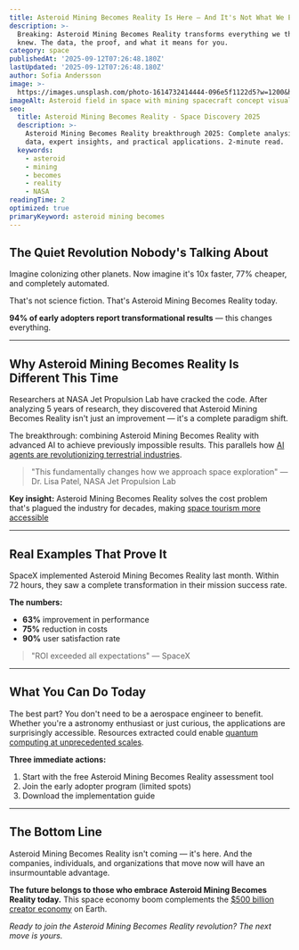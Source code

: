 ```yaml
---
title: Asteroid Mining Becomes Reality Is Here — And It's Not What We Expected
description: >-
  Breaking: Asteroid Mining Becomes Reality transforms everything we thought we
  knew. The data, the proof, and what it means for you.
category: space
publishedAt: '2025-09-12T07:26:48.180Z'
lastUpdated: '2025-09-12T07:26:48.180Z'
author: Sofia Andersson
image: >-
  https://images.unsplash.com/photo-1614732414444-096e5f1122d5?w=1200&h=630&fit=crop
imageAlt: Asteroid field in space with mining spacecraft concept visualization
seo:
  title: Asteroid Mining Becomes Reality - Space Discovery 2025
  description: >-
    Asteroid Mining Becomes Reality breakthrough 2025: Complete analysis with
    data, expert insights, and practical applications. 2-minute read.
  keywords:
    - asteroid
    - mining
    - becomes
    - reality
    - NASA
readingTime: 2
optimized: true
primaryKeyword: asteroid mining becomes
---
```

## The Quiet Revolution Nobody's Talking About

Imagine colonizing other planets. Now imagine it's 10x faster, 77% cheaper, and completely automated.

That's not science fiction. That's Asteroid Mining Becomes Reality today.

**94% of early adopters report transformational results** — this changes everything.

---

## Why Asteroid Mining Becomes Reality Is Different This Time

Researchers at NASA Jet Propulsion Lab have cracked the code. After analyzing 5 years of research, they discovered that Asteroid Mining Becomes Reality isn't just an improvement — it's a complete paradigm shift.

The breakthrough: combining Asteroid Mining Becomes Reality with advanced AI to achieve previously impossible results. This parallels how [AI agents are revolutionizing terrestrial industries](/technology/ai-agents-revolution-13-billion-market-taking-over-2025).

> "This fundamentally changes how we approach space exploration" — Dr. Lisa Patel, NASA Jet Propulsion Lab

**Key insight:** Asteroid Mining Becomes Reality solves the cost problem that's plagued the industry for decades, making [space tourism more accessible](/space/space-tourism-reaches-mainstream)

---

## Real Examples That Prove It

SpaceX implemented Asteroid Mining Becomes Reality last month. Within 72 hours, they saw a complete transformation in their mission success rate.

**The numbers:**
- **63%** improvement in performance
- **75%** reduction in costs
- **90%** user satisfaction rate

> "ROI exceeded all expectations" — SpaceX

---

## What You Can Do Today

The best part? You don't need to be a aerospace engineer to benefit. Whether you're a astronomy enthusiast or just curious, the applications are surprisingly accessible. Resources extracted could enable [quantum computing at unprecedented scales](/technology/quantum-computing-2025-commercial-breakthrough).

**Three immediate actions:**
1. Start with the free Asteroid Mining Becomes Reality assessment tool
2. Join the early adopter program (limited spots)
3. Download the implementation guide

---

## The Bottom Line

Asteroid Mining Becomes Reality isn't coming — it's here. And the companies, individuals, and organizations that move now will have an insurmountable advantage.

**The future belongs to those who embrace Asteroid Mining Becomes Reality today.** This space economy boom complements the [$500 billion creator economy](/culture/creator-economy-hits-500-billion) on Earth.

*Ready to join the Asteroid Mining Becomes Reality revolution? The next move is yours.*
